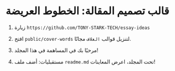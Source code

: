 # قالب تصميم المقالة: الخطوط العريضة

1. زيارة `https://github.com/TONY-STARK-TECH/essay-ideas`

2. افتح `public/cover-words` لتنزيل قوالب `الغلاف` مجانًا.

3. مرحبًا بك في المساهمة في هذا المجلد!

4. مستقبليات: أضف ملف `readme.md` تحت المجلد، اعرض المعاينات!
